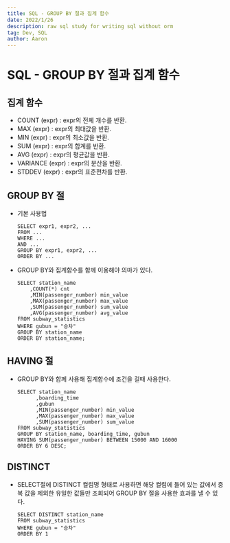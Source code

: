 ```yaml
---
title: SQL - GROUP BY 절과 집계 함수
date: 2022/1/26
description: raw sql study for writing sql without orm
tag: Dev, SQL
author: Aaron
---
```

# SQL - GROUP BY 절과 집계 함수

## 집계 함수
- COUNT (expr) : expr의 전체 개수를 반환.
- MAX (expr) : expr의 최대값을 반환.
- MIN (expr) : expr의 최소값을 반환.
- SUM (expr) : expr의 합계를 반환.
- AVG (expr) : expr의 평균값을 반환.
- VARIANCE (expr) : expr의 분산을 반환.
- STDDEV (expr) : expr의 표준편차를 반환.


## GROUP BY 절

- 기본 사용법
    ```
    SELECT expr1, expr2, ...
    FROM ...
    WHERE ...
    AND ...
    GROUP BY expr1, expr2, ...
    ORDER BY ...
    ```

- GROUP BY와 집계함수를 함께 이용해야 의마가 있다.
    ```
    SELECT station_name
        ,COUNT(*) cnt
        ,MIN(passenger_number) min_value
        ,MAX(passenger_number) max_value
        ,SUM(passenger_number) sum_value
        ,AVG(passenger_number) avg_value
    FROM subway_statistics
    WHERE gubun = "승차"
    GROUP BY station_name
    ORDER BY station_name;
    ```

## HAVING 절
- GROUP BY와 함께 사용해 집계함수에 조건을 걸때 사용한다.
    ```
    SELECT station_name
          ,boarding_time
          ,gubun
          ,MIN(passenger_number) min_value
          ,MAX(passenger_number) max_value
          ,SUM(passenger_number) sum_value
    FROM subway_statistics
    GROUP BY station_name, boarding_time, gubun
    HAVING SUM(passenger_number) BETWEEN 15000 AND 16000
    ORDER BY 6 DESC;
    ```

## DISTINCT
- SELECT절에 DISTINCT 컬럼명 형태로 사용하면 해당 컬럼에 들어 있는 값에서 중복 값을
  제외한 유일한 값들만 조회되어 GROUP BY 절을 사용한 효과를 낼 수 있다.
    ```
    SELECT DISTINCT station_name
    FROM subway_statistics
    WHERE gubun = "승차"
    ORDER BY 1
    ```
